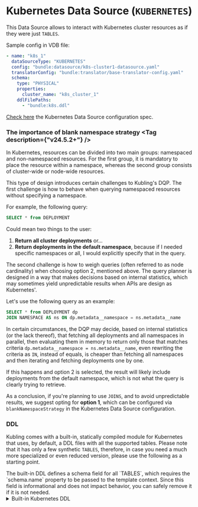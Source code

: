 
# Kubernetes Data Source (`KUBERNETES`)

This Data Source allows to interact with Kubernetes cluster resources as if they were just `TABLES`.

Sample config in VDB file:
```yaml
- name: "k8s_1"
  dataSourceType: "KUBERNETES"
  config: "bundle:datasource/k8s-cluster1-datasource.yaml"
  translatorConfig: "bundle:translator/base-translator-config.yaml"
  schema:
    type: "PHYSICAL"
    properties:
      cluster_name: "k8s_cluster_1"
    ddlFilePaths:
      - "bundle:k8s.ddl"
```

[Check here](/schemas#kubernetes-data-source-configuration) the Kubernetes Data Source configuration spec.

### The importance of blank namespace strategy <Tag description={"v24.5.2+"} />

In Kubernetes, resources can be divided into two main groups: namespaced and non-namespaced resources. For the first group, it is mandatory to place the resource within a namespace, whereas the second group consists of cluster-wide or node-wide resources.

This type of design introduces certain challenges to Kubling's DQP. The first challenge is how to behave when querying namespaced resources without specifying a namespace.

For example, the following query:
```sql
SELECT * from DEPLOYMENT
```

 Could mean two things to the user:
1. **Return all cluster deployments** or...
2. **Return deployments in the default namespace**, because if I needed specific namespaces or all, I would explicitly specify that in the query.

The second challenge is how to weigh queries (often referred to as node cardinality) when choosing option 2, mentioned above. 
The query planner is designed in a way that makes decisions based on internal statistics, which may sometimes yield unpredictable results when APIs are design as Kubernetes'.

Let's use the following query as an example:
```sql
SELECT * from DEPLOYMENT dp
JOIN NAMESPACE AS ns ON dp.metadata__namespace = ns.metadata__name 
```

In certain circumstances, the DQP may decide, based on internal statistics (or the lack thereof), that fetching all deployments and all namespaces in parallel, 
then evaluating them in memory to return only those that matches criteria `dp.metadata__namespace = ns.metadata__name`, even rewriting the criteria as `IN`, instead of equals, 
is cheaper than fetching all namespaces and then iterating and fetching deployments one by one.

If this happens and option 2 is selected, the result will likely include deployments from the default namespace, which is not what the query is clearly trying to retrieve.

As a conclusion, if you're planning to use `JOINS`, and to avoid unpredictable results, we suggest opting for **option 1**, which can be configured via `blankNamespaceStrategy` in
the Kubernetes Data Source configuration.

### DDL

Kubling comes with a built-in, statically compiled module for Kubernetes that uses, by default, a DDL files with all the supported tables.
Please note that it has only a few synthetic `TABLES`, therefore, in case you need a much more specialized or even reduced version, please use the
following as a starting point.

<Callout type='info'>
  The built-in DDL defines a schema field for all `TABLES`, which requires the `schema.name` property to be passed to the template context. 
  Since this field is informational and does not impact behavior, you can safely remove it if it is not needed.
</Callout>

<details>
<summary>Built-in Kubernetes DDL</summary>
```sql showLineNumbers copy
CREATE FOREIGN TABLE NODE
(
    clusterName string OPTIONS(val_constant '{{ schema.properties.cluster_name }}'),
    schema string OPTIONS(val_constant '{{ schema.name }}'),
    metadata__name string,
    metadata__labels json OPTIONS(parser_format 'asJsonPretty'),

    spec__configSource json OPTIONS(parser_format 'asJsonPretty'),
    spec__externalID string,
    spec__podCIDR string,
    spec__podCIDRs string,
    spec__providerID string,
    spec__unschedulable boolean,
    spec__additionalProperties json OPTIONS(parser_format 'asJsonPretty'),

    status__addresses json OPTIONS(parser_format 'asJsonPretty'),
    status__allocatable json OPTIONS(parser_format 'asJsonPretty'),
    status__capacity json OPTIONS(parser_format 'asJsonPretty'),
    status__conditions json OPTIONS(parser_format 'asJsonPretty'),
    status__config json OPTIONS(parser_format 'asJsonPretty'),
    status__daemonEndpoints json OPTIONS(parser_format 'asJsonPretty'),
    status__images json OPTIONS(parser_format 'asJsonPretty'),
    status__nodeInfo json OPTIONS(parser_format 'asJsonPretty'),
    status__phase string,
    status__volumesAttached json OPTIONS(parser_format 'asJsonPretty'),
    status__volumesInUse json,
    status__additionalProperties json OPTIONS(parser_format 'asJsonPretty'),

    identifier string NOT NULL OPTIONS(val_pk 'clusterName+metadata__name' ),
    PRIMARY KEY(identifier),

    UNIQUE(clusterName, metadata__name)
)
OPTIONS(updatable true,
        supports_idempotency false,
        tags 'kubernetes;{{ schema.properties.cluster_name }};node');

CREATE FOREIGN TABLE NODE_CONDITIONS
(
    clusterName string OPTIONS(val_variable 'cluster_name'),
    clusterUrl string OPTIONS(val_constant '{{ schema.properties.kubernetes_api_url }}'),
    metadata__name string NOT NULL OPTIONS(synthetic_type 'parent'),
    metadata__namespace string OPTIONS(synthetic_type 'parent'),

    lastTransitionTime timestamp,
    lastUpdateTime timestamp,
    message string,
    reason string,
    status string,
    type string
)
OPTIONS(updatable false,
    synthetic_parent '{{ schema.name }}.NODE',
    synthetic_path 'status__conditions',
    tags 'kubernetes;{{ schema.properties.cluster_name }};node;conditions');


CREATE FOREIGN TABLE NAMESPACE
(
    clusterName string OPTIONS(val_constant '{{ schema.properties.cluster_name }}'),
    schema string OPTIONS(val_constant '{{ schema.name }}'),
    metadata__name string,
    metadata__labels json OPTIONS(parser_format 'asJsonPretty'),
    status__phase string,

    identifier string NOT NULL OPTIONS(val_pk 'clusterName+metadata__name' ),
    PRIMARY KEY(identifier),
    UNIQUE(clusterName, metadata__name)
)
OPTIONS(updatable true,
        supports_idempotency false,
        tags 'kubernetes;{{ schema.properties.cluster_name }};namespace');

CREATE FOREIGN TABLE POD
(
    clusterName string OPTIONS(val_constant '{{ schema.properties.cluster_name }}'),
    schema string OPTIONS(val_constant '{{ schema.name }}'),
    metadata__name string,
    metadata__namespace string,
    metadata__labels json OPTIONS(parser_format 'asJsonPretty'),
    spec__activeDeadlineSeconds long,
    spec__affinity json,
    spec__containers json OPTIONS(parser_format 'asJsonPretty'),
    spec__nodeName string,
    spec__restartPolicy string,
    spec__tolerations json OPTIONS(parser_format 'asJsonPretty'),
    spec__volumes json OPTIONS(parser_format 'asJsonPretty'),
    spec__additionalProperties json OPTIONS(parser_format 'asJsonPretty'),
    identifier string NOT NULL OPTIONS(val_pk 'clusterName+metadata__namespace+metadata__name' ),
    PRIMARY KEY(identifier),
    UNIQUE(clusterName, metadata__namespace, metadata__name)
)
OPTIONS(updatable true,
        supports_idempotency false,
        tags 'kubernetes;{{ schema.properties.cluster_name }};pod');

CREATE FOREIGN TABLE POD_CONTAINER
(
    clusterName string OPTIONS(val_constant '{{ schema.properties.cluster_name }}'),
    schema string OPTIONS(val_constant '{{ schema.name }}'),
    metadata__name string NOT NULL OPTIONS(synthetic_type 'parent'),
    metadata__namespace string OPTIONS(synthetic_type 'parent'),
    metadata__labels string OPTIONS(updatable false, synthetic_type 'parent'),

    image string NOT NULL,
    name string NOT NULL,
    command json,
    volumeMounts json,
    resources__requests json,
    resources__limits json,
    identifier string OPTIONS(val_pk 'clusterName+metadata__namespace+metadata__name+name' ),
    PRIMARY KEY(identifier),
    UNIQUE(metadata__namespace, metadata__name, name)
)
  OPTIONS(updatable true,
        synthetic_parent '{{ schema.name }}.POD',
        synthetic_path 'spec__containers',
        synthetic_allow_bulk_insert false,
        tags 'kubernetes;{{ schema.properties.cluster_name }};pod;container');

CREATE FOREIGN TABLE POD_CONTAINER_VOLS
(
    clusterName string OPTIONS(val_constant '{{ schema.properties.cluster_name }}'),
    schema string OPTIONS(val_constant '{{ schema.name }}'),
    metadata__name string NOT NULL OPTIONS(synthetic_type 'parent'),
    metadata__namespace string OPTIONS(synthetic_type 'parent'),
    metadata__labels string OPTIONS(synthetic_type 'parent'),
    containerName string OPTIONS(synthetic_type 'parent_array_key', synthetic_parent_field 'name'),
    containerImage string OPTIONS(synthetic_type 'parent_array_key', synthetic_parent_field 'image'),

    mountPath string NOT NULL,
    name string NOT NULL,
    readOnly boolean,
    identifier string OPTIONS(val_pk 'clusterName+metadata__namespace+metadata__name+containerName+name' ),
    PRIMARY KEY(identifier),
    UNIQUE(metadata__namespace, metadata__name, containerName, name)
)
  OPTIONS(updatable true,
        synthetic_parent '{{ schema.name }}.POD_CONTAINER',
        synthetic_path 'volumeMounts',
        synthetic_allow_bulk_insert false,
        tags 'kubernetes;{{ schema.properties.cluster_name }};pod;container;vols');

CREATE FOREIGN TABLE DEPLOYMENT
(
    clusterName string OPTIONS(val_constant '{{ schema.properties.cluster_name }}'),
    schema string OPTIONS(val_constant '{{ schema.name }}'),
    metadata__name string,
    metadata__namespace string,
    metadata__uid string,
    metadata__labels json OPTIONS(parser_format 'asJsonPretty'),
    spec__template__spec__containers json OPTIONS(parser_format 'asJsonPretty'),
    spec__selector__matchLabels json OPTIONS(parser_format 'asJsonPretty'),
    spec__template__metadata__labels json OPTIONS(parser_format 'asJsonPretty'),
    status__conditions json OPTIONS(parser_format 'asJsonPretty'),
    status__availableReplicas integer,
    status__readyReplicas integer,
    status__replicas integer,
    status__updatedReplicas integer,
    identifier string NOT NULL OPTIONS(val_pk 'clusterName+metadata__namespace+metadata__name' ),
    PRIMARY KEY(identifier),
    UNIQUE(clusterName, metadata__namespace, metadata__name)
)
OPTIONS(updatable true,
        supports_idempotency false,
        tags 'kubernetes;{{ schema.properties.cluster_name }};deployment');

CREATE FOREIGN TABLE DEPLOYMENT_CONDITIONS
(
    clusterName string OPTIONS(val_constant '{{ schema.properties.cluster_name }}'),
    schema string OPTIONS(val_constant '{{ schema.name }}'),
    metadata__name string NOT NULL OPTIONS(synthetic_type 'parent'),
    metadata__namespace string OPTIONS(synthetic_type 'parent'),
    metadata__uid string OPTIONS(synthetic_type 'parent'),

    lastTransitionTime timestamp,
    lastUpdateTime timestamp,
    message string,
    reason string,
    status string,
    type string
)
  OPTIONS(updatable false,
        synthetic_parent '{{ schema.name }}.DEPLOYMENT',
        synthetic_path 'status__conditions',
        tags 'kubernetes;{{ schema.properties.cluster_name }};deployment;conditions');

CREATE FOREIGN TABLE DEPLOYMENT_CONTAINER
(
    clusterName string OPTIONS(val_constant '{{ schema.properties.cluster_name }}'),
    schema string OPTIONS(val_constant '{{ schema.name }}'),
    metadata__name string NOT NULL OPTIONS(synthetic_type 'parent'),
    metadata__namespace string OPTIONS(synthetic_type 'parent'),
    metadata__labels string OPTIONS(updatable false, synthetic_type 'parent'),
    metadata__uid string OPTIONS(synthetic_type 'parent'),

    image string NOT NULL,
    name string NOT NULL,
    command json,
    volumeMounts json,
    identifier string OPTIONS(val_pk 'clusterName+metadata__namespace+metadata__name+name' ),
    PRIMARY KEY(identifier),
    UNIQUE(metadata__namespace, metadata__name, name)
)
  OPTIONS(updatable true,
        synthetic_parent '{{ schema.name }}.DEPLOYMENT',
        synthetic_path 'spec__template__spec__containers',
        synthetic_allow_bulk_insert false,
        tags 'kubernetes;{{ schema.properties.cluster_name }};deployment;container');

CREATE FOREIGN TABLE DEPLOYMENT_CONTAINER_VOLS
(
    clusterName string OPTIONS(val_constant '{{ schema.properties.cluster_name }}'),
    schema string OPTIONS(val_constant '{{ schema.name }}'),
    metadata__name string NOT NULL OPTIONS(synthetic_type 'parent'),
    metadata__namespace string OPTIONS(synthetic_type 'parent'),
    metadata__labels string OPTIONS(synthetic_type 'parent'),
    metadata__uid string OPTIONS(synthetic_type 'parent'),
    containerName string OPTIONS(synthetic_type 'parent_array_key', synthetic_parent_field 'name'),
    containerImage string OPTIONS(synthetic_type 'parent_array_key', synthetic_parent_field 'image'),

    mountPath string NOT NULL,
    name string NOT NULL,
    readOnly boolean,
    identifier string OPTIONS(val_pk 'clusterName+metadata__namespace+metadata__name+containerName+name' ),
    PRIMARY KEY(identifier),
    UNIQUE(metadata__namespace, metadata__name, containerName, name)
)
  OPTIONS(updatable true,
        synthetic_parent '{{ schema.name }}.DEPLOYMENT_CONTAINER',
        synthetic_path 'volumeMounts',
        synthetic_allow_bulk_insert false,
        tags 'kubernetes;{{ schema.properties.cluster_name }};deployment;container;vols');

CREATE FOREIGN TABLE PERSISTENT_VOLUME
(
    clusterName string OPTIONS(val_constant '{{ schema.properties.cluster_name }}'),
    schema string OPTIONS(val_constant '{{ schema.name }}'),
    metadata__name string,
    metadata__namespace string,
    metadata__labels json OPTIONS(parser_format 'asJsonPretty'),

    spec__accessModes json,
    spec__azureDisk json OPTIONS(parser_format 'asJsonPretty'),
    spec__azureFile json OPTIONS(parser_format 'asJsonPretty'),
    spec__capacity json OPTIONS(parser_format 'asJsonPretty'),
    spec__csi json OPTIONS(parser_format 'asJsonPretty'),
    spec__hostPath json OPTIONS(parser_format 'asJsonPretty'),
    spec__local json OPTIONS(parser_format 'asJsonPretty'),
    spec__nodeAffinity json OPTIONS(parser_format 'asJsonPretty'),
    spec__persistentVolumeReclaimPolicy string,
    spec__storageClassName string,
    spec__volumeAttributesClassName string,
    spec__volumeMode string,
    spec__additionalProperties json OPTIONS(parser_format 'asJsonPretty'),

    status__lastPhaseTransitionTime timestamp,
    status__message string,
    status__phase string,
    status__reason string,
    status__additionalProperties json OPTIONS(parser_format 'asJsonPretty'),

    identifier string NOT NULL OPTIONS(val_pk 'clusterName+metadata__namespace+metadata__name' ),
    PRIMARY KEY(identifier),
    UNIQUE(clusterName, metadata__namespace, metadata__name)
)
OPTIONS(updatable true,
        supports_idempotency false,
        tags 'kubernetes;{{ schema.properties.cluster_name }};pv');


CREATE FOREIGN TABLE PERSISTENT_VOLUME_CLAIM
(
    clusterName string OPTIONS(val_constant '{{ schema.properties.cluster_name }}'),
    schema string OPTIONS(val_constant '{{ schema.name }}'),
    metadata__name string,
    metadata__namespace string,
    metadata__labels json OPTIONS(parser_format 'asJsonPretty'),

    spec__accessModes json OPTIONS(parser_format 'asJsonPretty'),
    spec__dataSource json OPTIONS(parser_format 'asJsonPretty'),
    spec__dataSourceRef json OPTIONS(parser_format 'asJsonPretty'),
    spec__resources json OPTIONS(parser_format 'asJsonPretty'),
    spec__selector json OPTIONS(parser_format 'asJsonPretty'),
    spec__storageClassName string,
    spec__volumeAttributesClassName string,
    spec__volumeMode string,
    spec__volumeName string,

    status__accessModes json OPTIONS(parser_format 'asJsonPretty'),
    status__allocatedResourceStatuses json OPTIONS(parser_format 'asJsonPretty'),
    status__allocatedResources json OPTIONS(parser_format 'asJsonPretty'),
    status__capacity json OPTIONS(parser_format 'asJsonPretty'),
    status__conditions json OPTIONS(parser_format 'asJsonPretty'),
    status__currentVolumeAttributesClassName string,
    status__modifyVolumeStatus json OPTIONS(parser_format 'asJsonPretty'),
    status__phase string,

    identifier string NOT NULL OPTIONS(val_pk 'clusterName+metadata__namespace+metadata__name' ),
    PRIMARY KEY(identifier),
    UNIQUE(clusterName, metadata__namespace, metadata__name)
)
OPTIONS(updatable true,
        supports_idempotency false,
        tags 'kubernetes;{{ schema.properties.cluster_name }};pvc');


CREATE FOREIGN TABLE STATEFULSET
(
    clusterName string OPTIONS(val_constant '{{ schema.properties.cluster_name }}'),
    schema string OPTIONS(val_constant '{{ schema.name }}'),
    metadata__name string,
    metadata__namespace string,
    metadata__labels json OPTIONS(parser_format 'asJsonPretty'),

    spec__minReadySeconds integer,
    spec__ordinals json OPTIONS(parser_format 'asJsonPretty'),
    spec__persistentVolumeClaimRetentionPolicy json OPTIONS(parser_format 'asJsonPretty'),
    spec__podManagementPolicy string,
    spec__replicas integer,
    spec__revisionHistoryLimit integer,
    spec__serviceName string,
    spec__selector json OPTIONS(parser_format 'asJsonPretty'),
    spec__template json OPTIONS(parser_format 'asJsonPretty'),
    spec__updateStrategy json OPTIONS(parser_format 'asJsonPretty'),
    spec__volumeClaimTemplates json OPTIONS(parser_format 'asJsonPretty'),

    status__availableReplicas integer,
    status__collisionCount integer,
    status__conditions json OPTIONS(parser_format 'asJsonPretty'),
    status__currentReplicas integer,
    status__currentRevision string,
    status__observedGeneration long,
    status__readyReplicas integer,
    status__replicas integer,
    status__updateRevision string,
    status__updatedReplicas integer,

    identifier string NOT NULL OPTIONS(val_pk 'clusterName+metadata__namespace+metadata__name' ),
    PRIMARY KEY(identifier),

    UNIQUE(clusterName, metadata__namespace, metadata__name)
)
OPTIONS(updatable true,
        supports_idempotency false,
        tags 'kubernetes;{{ schema.properties.cluster_name }};statefulset');

CREATE FOREIGN TABLE NETWORK_INGRESS
(
    clusterName string OPTIONS(val_constant '{{ schema.properties.cluster_name }}'),
    schema string OPTIONS(val_constant '{{ schema.name }}'),
    metadata__name string,
    metadata__namespace string,
    metadata__labels json OPTIONS(parser_format 'asJsonPretty'),

    spec__backend json OPTIONS(parser_format 'asJsonPretty'),
    spec__ingressClassName string,
    spec__rules json OPTIONS(parser_format 'asJsonPretty'),
    spec__tls json OPTIONS(parser_format 'asJsonPretty'),

    status__loadBalancer json OPTIONS(parser_format 'asJsonPretty'),

    identifier string NOT NULL OPTIONS(val_pk 'clusterName+metadata__namespace+metadata__name' ),
    PRIMARY KEY(identifier),

    UNIQUE(clusterName, metadata__namespace, metadata__name)
)
OPTIONS(updatable true,
        supports_idempotency false,
        tags 'kubernetes;{{ schema.properties.cluster_name }};network;ingress');

CREATE FOREIGN TABLE NETWORK_POLICY
(
    clusterName string OPTIONS(val_constant '{{ schema.properties.cluster_name }}'),
    schema string OPTIONS(val_constant '{{ schema.name }}'),
    metadata__name string,
    metadata__namespace string,
    metadata__labels json OPTIONS(parser_format 'asJsonPretty'),

    spec__egress json OPTIONS(parser_format 'asJsonPretty'),
    spec__ingress json OPTIONS(parser_format 'asJsonPretty'),
    spec__podSelector json OPTIONS(parser_format 'asJsonPretty'),
    spec__policyTypes json,

    identifier string NOT NULL OPTIONS(val_pk 'clusterName+metadata__namespace+metadata__name' ),
    PRIMARY KEY(identifier),

    UNIQUE(clusterName, metadata__namespace, metadata__name)
)
OPTIONS(updatable true,
        supports_idempotency false,
        tags 'kubernetes;{{ schema.properties.cluster_name }};network;policy');

CREATE FOREIGN TABLE DAEMONSET
(
    clusterName string OPTIONS(val_constant '{{ schema.properties.cluster_name }}'),
    schema string OPTIONS(val_constant '{{ schema.name }}'),
    metadata__name string,
    metadata__namespace string,
    metadata__labels json OPTIONS(parser_format 'asJsonPretty'),

    spec__minReadySeconds integer,
    spec__revisionHistoryLimit integer,
    spec__selector json OPTIONS(parser_format 'asJsonPretty'),
    spec__template json OPTIONS(parser_format 'asJsonPretty'),
    spec__updateStrategy json OPTIONS(parser_format 'asJsonPretty'),

    status__collisionCount integer,
    status__conditions json OPTIONS(parser_format 'asJsonPretty'),
    status__currentNumberScheduled integer,
    status__desiredNumberScheduled integer,
    status__numberAvailable integer,
    status__numberMisscheduled integer,
    status__numberReady integer,
    status__numberUnavailable integer,
    status__observedGeneration long,
    status__updatedNumberScheduled integer,

    identifier string NOT NULL OPTIONS(val_pk 'clusterName+metadata__namespace+metadata__name' ),
    PRIMARY KEY(identifier),

    UNIQUE(clusterName, metadata__namespace, metadata__name)
)
OPTIONS(updatable true,
        supports_idempotency false,
        tags 'kubernetes;{{ schema.properties.cluster_name }};daemonset');

CREATE FOREIGN TABLE REPLICASET
(
    clusterName string OPTIONS(val_constant '{{ schema.properties.cluster_name }}'),
    schema string OPTIONS(val_constant '{{ schema.name }}'),
    metadata__name string,
    metadata__namespace string,
    metadata__labels json OPTIONS(parser_format 'asJsonPretty'),

    spec__minReadySeconds integer,
    spec__replicas integer,
    spec__selector json OPTIONS(parser_format 'asJsonPretty'),
    spec__template json OPTIONS(parser_format 'asJsonPretty'),

    status__availableReplicas integer,
    status__conditions json OPTIONS(parser_format 'asJsonPretty'),
    status__fullyLabeledReplicas integer,
    status__observedGeneration long,
    status__replicas integer,
    status__readyReplicas integer,

    identifier string NOT NULL OPTIONS(val_pk 'clusterName+metadata__namespace+metadata__name' ),
    PRIMARY KEY(identifier),

    UNIQUE(clusterName, metadata__namespace, metadata__name)
)
OPTIONS(updatable true,
        supports_idempotency false,
        tags 'kubernetes;{{ schema.properties.cluster_name }};replicaset');

CREATE FOREIGN TABLE SECRET
(
    clusterName string OPTIONS(val_constant '{{ schema.properties.cluster_name }}'),
    schema string OPTIONS(val_constant '{{ schema.name }}'),
    metadata__name string,
    metadata__namespace string,
    metadata__labels json OPTIONS(parser_format 'asJsonPretty'),

    stringData json OPTIONS(parser_format 'asJsonPretty'),
    immutable boolean,
    type string,

    identifier string NOT NULL OPTIONS(val_pk 'clusterName+metadata__namespace+metadata__name' ),
    PRIMARY KEY(identifier),

    UNIQUE(clusterName, metadata__namespace, metadata__name)
)
OPTIONS(updatable true,
        supports_idempotency false,
        tags 'kubernetes;{{ schema.properties.cluster_name }};secret');

CREATE FOREIGN TABLE CERTIFICATE
(
    clusterName string OPTIONS(val_constant '{{ schema.properties.cluster_name }}'),
    schema string OPTIONS(val_constant '{{ schema.name }}'),
    metadata__name string,
    metadata__labels json OPTIONS(parser_format 'asJsonPretty'),

    expirationSeconds integer,
    extra json OPTIONS(parser_format 'asJsonPretty'),
    groups json,
    request string,
    signerName string,
    uid string,
    usages json,
    username string,

    identifier string NOT NULL OPTIONS(val_pk 'clusterName+uid' ),
    PRIMARY KEY(identifier),

    UNIQUE(clusterName, uid)
)
OPTIONS(updatable true,
        supports_idempotency false,
        tags 'kubernetes;{{ schema.properties.cluster_name }};certificate');

CREATE FOREIGN TABLE ENDPOINT_SLICE
(
    clusterName string OPTIONS(val_constant '{{ schema.properties.cluster_name }}'),
    schema string OPTIONS(val_constant '{{ schema.name }}'),
    metadata__name string,
    metadata__namespace string,
    metadata__labels json OPTIONS(parser_format 'asJsonPretty'),

    addressType string,
    endpoints json OPTIONS(parser_format 'asJsonPretty'),
    ports json OPTIONS(parser_format 'asJsonPretty'),

    identifier string NOT NULL OPTIONS(val_pk 'clusterName+metadata__namespace+metadata__name' ),
    PRIMARY KEY(identifier),

    UNIQUE(clusterName, metadata__name)
)
OPTIONS(updatable true,
        supports_idempotency false,
        tags 'kubernetes;{{ schema.properties.cluster_name }};endpointslice');

CREATE FOREIGN TABLE RESOURCE_CLASS
(
    clusterName string OPTIONS(val_constant '{{ schema.properties.cluster_name }}'),
    schema string OPTIONS(val_constant '{{ schema.name }}'),
    metadata__name string,
    metadata__labels json OPTIONS(parser_format 'asJsonPretty'),

    driverName string,
    parametersRef json OPTIONS(parser_format 'asJsonPretty'),
    suitableNodes json OPTIONS(parser_format 'asJsonPretty'),

    identifier string NOT NULL OPTIONS(val_pk 'clusterName+metadata__name' ),
    PRIMARY KEY(identifier),

    UNIQUE(clusterName, metadata__name)
)
OPTIONS(updatable true,
        supports_idempotency false,
        tags 'kubernetes;{{ schema.properties.cluster_name }};resourceclass');

CREATE FOREIGN TABLE RESOURCE_CLAIM
(
    clusterName string OPTIONS(val_constant '{{ schema.properties.cluster_name }}'),
    schema string OPTIONS(val_constant '{{ schema.name }}'),
    metadata__name string,
    metadata__namespace string,
    metadata__labels json OPTIONS(parser_format 'asJsonPretty'),

    spec__allocationMode string,
    spec__resourceClassName string,
    spec__parametersRef json OPTIONS(parser_format 'asJsonPretty'),

    status__allocation json OPTIONS(parser_format 'asJsonPretty'),
    status__deallocationRequested boolean,
    status__driverName string,
    status__reservedFor json OPTIONS(parser_format 'asJsonPretty'),

    identifier string NOT NULL OPTIONS(val_pk 'clusterName+metadata__namespace+metadata__name' ),
    PRIMARY KEY(identifier),

    UNIQUE(clusterName, metadata__namespace, metadata__name)
)
OPTIONS(updatable true,
        supports_idempotency false,
        tags 'kubernetes;{{ schema.properties.cluster_name }};resourceclaim');

CREATE FOREIGN TABLE POD_SCHEDULING_CONTEXT
(
    clusterName string OPTIONS(val_constant '{{ schema.properties.cluster_name }}'),
    schema string OPTIONS(val_constant '{{ schema.name }}'),
    metadata__name string,
    metadata__namespace string,
    metadata__labels json OPTIONS(parser_format 'asJsonPretty'),

    spec__potentialNodes json OPTIONS(parser_format 'asJsonPretty'),
    spec__selectedNode string,

    status__resourceClaims json OPTIONS(parser_format 'asJsonPretty'),

    identifier string NOT NULL OPTIONS(val_pk 'clusterName+metadata__namespace+metadata__name' ),
    PRIMARY KEY(identifier),

    UNIQUE(clusterName, metadata__namespace, metadata__name)
)
OPTIONS(updatable true,
        supports_idempotency false,
        tags 'kubernetes;{{ schema.properties.cluster_name }};podschedulingcontext');

CREATE FOREIGN TABLE EVENT
(
    clusterName string OPTIONS(val_constant '{{ schema.properties.cluster_name }}'),
    schema string OPTIONS(val_constant '{{ schema.name }}'),
    metadata__name string,
    metadata__namespace string,
    metadata__labels json OPTIONS(parser_format 'asJsonPretty'),

    action string,
    deprecatedCount integer,
    deprecatedFirstTimestamp timestamp,
    deprecatedLastTimestamp timestamp,
    deprecatedSource json OPTIONS(parser_format 'asJsonPretty'),
    eventTime timestamp,
    note string,
    reason string,
    regarding json OPTIONS(parser_format 'asJsonPretty'),
    related json OPTIONS(parser_format 'asJsonPretty'),
    reportingController string,
    reportingInstance string,
    series json OPTIONS(parser_format 'asJsonPretty'),
    type string,

    identifier string NOT NULL OPTIONS(val_pk 'clusterName+metadata__namespace+metadata__name' ),
    PRIMARY KEY(identifier),

    UNIQUE(clusterName, metadata__namespace, metadata__name)
)
OPTIONS(updatable true,
        supports_idempotency false,
        tags 'kubernetes;{{ schema.properties.cluster_name }};event');

CREATE FOREIGN TABLE FLOW_SCHEMA
(
    clusterName string OPTIONS(val_constant '{{ schema.properties.cluster_name }}'),
    schema string OPTIONS(val_constant '{{ schema.name }}'),
    metadata__name string,
    metadata__labels json OPTIONS(parser_format 'asJsonPretty'),

    spec__distinguisherMethod json OPTIONS(parser_format 'asJsonPretty'),
    spec__matchingPrecedence integer,
    spec__priorityLevelConfiguration json OPTIONS(parser_format 'asJsonPretty'),
    spec__rules json OPTIONS(parser_format 'asJsonPretty'),

    status__conditions json OPTIONS(parser_format 'asJsonPretty'),

    identifier string NOT NULL OPTIONS(val_pk 'clusterName+metadata__name' ),
    PRIMARY KEY(identifier),

    UNIQUE(clusterName, metadata__name)
)
OPTIONS(updatable true,
        supports_idempotency false,
        tags 'kubernetes;{{ schema.properties.cluster_name }};flowschema');

CREATE FOREIGN TABLE PRIORITY_LEVEL_CONFIGURATION
(
    clusterName string OPTIONS(val_constant '{{ schema.properties.cluster_name }}'),
    schema string OPTIONS(val_constant '{{ schema.name }}'),
    metadata__name string,
    metadata__labels json OPTIONS(parser_format 'asJsonPretty'),

    spec__exempt json OPTIONS(parser_format 'asJsonPretty'),
    spec__type string,
    spec__limited json OPTIONS(parser_format 'asJsonPretty'),

    status__conditions json OPTIONS(parser_format 'asJsonPretty'),

    identifier string NOT NULL OPTIONS(val_pk 'clusterName+metadata__name' ),
    PRIMARY KEY(identifier),

    UNIQUE(clusterName, metadata__name)
)
OPTIONS(updatable true,
        supports_idempotency false,
        tags 'kubernetes;{{ schema.properties.cluster_name }};prioritylevelconfiguration');

CREATE FOREIGN TABLE VALIDATING_WEBHOOK_CONFIGURATION
(
    clusterName string OPTIONS(val_constant '{{ schema.properties.cluster_name }}'),
    schema string OPTIONS(val_constant '{{ schema.name }}'),
    metadata__name string,
    metadata__labels json OPTIONS(parser_format 'asJsonPretty'),

    webhooks json OPTIONS(parser_format 'asJsonPretty'),

    identifier string NOT NULL OPTIONS(val_pk 'clusterName+metadata__name' ),
    PRIMARY KEY(identifier),

    UNIQUE(clusterName, metadata__name)
)
OPTIONS(updatable true,
        supports_idempotency false,
        tags 'kubernetes;{{ schema.properties.cluster_name }};validatingwebhookconfiguration');

CREATE FOREIGN TABLE MUTATING_WEBHOOK_CONFIGURATION
(
    clusterName string OPTIONS(val_constant '{{ schema.properties.cluster_name }}'),
    schema string OPTIONS(val_constant '{{ schema.name }}'),
    metadata__name string,
    metadata__labels json OPTIONS(parser_format 'asJsonPretty'),

    status__conditions json OPTIONS(parser_format 'asJsonPretty'),

    identifier string NOT NULL OPTIONS(val_pk 'clusterName+metadata__name' ),
    PRIMARY KEY(identifier),

    UNIQUE(clusterName, metadata__name)
)
OPTIONS(updatable true,
        supports_idempotency false,
        tags 'kubernetes;{{ schema.properties.cluster_name }};mutatingwebhookconfiguration');

CREATE FOREIGN TABLE HORIZONTAL_POD_AUTOSCALER
(
    clusterName string OPTIONS(val_constant '{{ schema.properties.cluster_name }}'),
    schema string OPTIONS(val_constant '{{ schema.name }}'),
    metadata__name string,
    metadata__namespace string,
    metadata__labels json OPTIONS(parser_format 'asJsonPretty'),

    spec__minReplicas integer,
    spec__maxReplicas integer,
    spec__metrics json OPTIONS(parser_format 'asJsonPretty'),
    spec__scaleTargetRef json OPTIONS(parser_format 'asJsonPretty'),

    status__conditions json OPTIONS(parser_format 'asJsonPretty'),
    status__currentMetrics json OPTIONS(parser_format 'asJsonPretty'),
    status__currentReplicas integer,
    status__desiredReplicas integer,
    status__lastScaleTime timestamp,
    status__observedGeneration long,

    identifier string NOT NULL OPTIONS(val_pk 'clusterName+metadata__namespace+metadata__name' ),
    PRIMARY KEY(identifier),

    UNIQUE(clusterName, metadata__namespace, metadata__name)
)
OPTIONS(updatable true,
        supports_idempotency false,
        tags 'kubernetes;{{ schema.properties.cluster_name }};horizontalpodautoscaler');

CREATE FOREIGN TABLE STORAGE_CLASS
(
    clusterName string OPTIONS(val_constant '{{ schema.properties.cluster_name }}'),
    schema string OPTIONS(val_constant '{{ schema.name }}'),
    metadata__name string,
    metadata__labels json OPTIONS(parser_format 'asJsonPretty'),

    allowVolumeExpansion boolean,
    allowedTopologies json OPTIONS(parser_format 'asJsonPretty'),
    mountOptions json OPTIONS(parser_format 'asJsonPretty'),
    parameters json OPTIONS(parser_format 'asJsonPretty'),
    provisioner string,
    reclaimPolicy string,
    volumeBindingMode string,

    identifier string NOT NULL OPTIONS(val_pk 'clusterName+metadata__name' ),
    PRIMARY KEY(identifier),

    UNIQUE(clusterName, metadata__name)
)
OPTIONS(updatable true,
        supports_idempotency false,
        tags 'kubernetes;{{ schema.properties.cluster_name }};storageclass');

CREATE FOREIGN TABLE CSI_DRIVER
(
    clusterName string OPTIONS(val_constant '{{ schema.properties.cluster_name }}'),
    schema string OPTIONS(val_constant '{{ schema.name }}'),
    metadata__name string,
    metadata__labels json OPTIONS(parser_format 'asJsonPretty'),

    spec__attachRequired boolean,
    spec__fsGroupPolicy string,
    spec__podInfoOnMount boolean,
    spec__requiresRepublish boolean,
    spec__seLinuxMount boolean,
    spec__storageCapacity boolean,
    spec__tokenRequests json OPTIONS(parser_format 'asJsonPretty'),
    spec__volumeLifecycleModes json OPTIONS(parser_format 'asJsonPretty'),

    identifier string NOT NULL OPTIONS(val_pk 'clusterName+metadata__name' ),
    PRIMARY KEY(identifier),

    UNIQUE(clusterName, metadata__name)
)
OPTIONS(updatable true,
        supports_idempotency false,
        tags 'kubernetes;{{ schema.properties.cluster_name }};csidriver');

CREATE FOREIGN TABLE CSI_NODE
(
    clusterName string OPTIONS(val_constant '{{ schema.properties.cluster_name }}'),
    schema string OPTIONS(val_constant '{{ schema.name }}'),
    metadata__name string,
    metadata__labels json OPTIONS(parser_format 'asJsonPretty'),

    spec__drivers json OPTIONS(parser_format 'asJsonPretty'),

    identifier string NOT NULL OPTIONS(val_pk 'clusterName+metadata__name' ),
    PRIMARY KEY(identifier),

    UNIQUE(clusterName, metadata__name)
)
OPTIONS(updatable true,
        supports_idempotency false,
        tags 'kubernetes;{{ schema.properties.cluster_name }};csinode');

CREATE FOREIGN TABLE CSI_STORAGE_CAPACITY
(
    clusterName string OPTIONS(val_constant '{{ schema.properties.cluster_name }}'),
    schema string OPTIONS(val_constant '{{ schema.name }}'),
    metadata__name string,
    metadata__namespace string,
    metadata__labels json OPTIONS(parser_format 'asJsonPretty'),

    capacity json OPTIONS(parser_format 'asJsonPretty'),
    maximumVolumeSize json OPTIONS(parser_format 'asJsonPretty'),
    nodeTopology json OPTIONS(parser_format 'asJsonPretty'),
    storageClassName string,

    identifier string NOT NULL OPTIONS(val_pk 'clusterName+metadata__namespace+metadata__name' ),
    PRIMARY KEY(identifier),

    UNIQUE(clusterName, metadata__namespace, metadata__name)
)
OPTIONS(updatable true,
        supports_idempotency false,
        tags 'kubernetes;{{ schema.properties.cluster_name }};csistoragecapacity');

CREATE FOREIGN TABLE VOLUME_ATTACHMENT
(
    clusterName string OPTIONS(val_constant '{{ schema.properties.cluster_name }}'),
    schema string OPTIONS(val_constant '{{ schema.name }}'),
    metadata__name string,
    metadata__labels json OPTIONS(parser_format 'asJsonPretty'),

    spec__attacher string,
    spec__nodeName string,
    spec__source json OPTIONS(parser_format 'asJsonPretty'),

    status__attachError json OPTIONS(parser_format 'asJsonPretty'),
    status__attached boolean,
    status__attachmentMetadata json OPTIONS(parser_format 'asJsonPretty'),
    status__detachError json OPTIONS(parser_format 'asJsonPretty'),

    identifier string NOT NULL OPTIONS(val_pk 'clusterName+metadata__name' ),
    PRIMARY KEY(identifier),

    UNIQUE(clusterName, metadata__name)
)
OPTIONS(updatable true,
        supports_idempotency false,
        tags 'kubernetes;{{ schema.properties.cluster_name }};volumeattachment');

CREATE FOREIGN TABLE JOB
(
    clusterName string OPTIONS(val_constant '{{ schema.properties.cluster_name }}'),
    schema string OPTIONS(val_constant '{{ schema.name }}'),
    metadata__name string,
    metadata__namespace string,
    metadata__labels json OPTIONS(parser_format 'asJsonPretty'),

    spec__activeDeadlineSeconds long,
    spec__backoffLimit integer,
    spec__backoffLimitPerIndex integer,
    spec__completionMode string,
    spec__completions integer,
    spec__manualSelector boolean,
    spec__maxFailedIndexes integer,
    spec__parallelism integer,
    spec__podFailurePolicy json OPTIONS(parser_format 'asJsonPretty'),
    spec__podReplacementPolicy string,
    spec__selector json OPTIONS(parser_format 'asJsonPretty'),
    spec__suspend boolean,
    spec__template json OPTIONS(parser_format 'asJsonPretty'),
    spec__ttlSecondsAfterFinished integer,

    status__active integer,
    status__completedIndexes string,
    status__completionTime timestamp,
    status__conditions json OPTIONS(parser_format 'asJsonPretty'),
    status__failed integer,
    status__failedIndexes string,
    status__ready integer,
    status__startTime timestamp,
    status__succeeded integer,
    status__terminating integer,
    status__uncountedTerminatedPods json OPTIONS(parser_format 'asJsonPretty'),

    identifier string NOT NULL OPTIONS(val_pk 'clusterName+metadata__namespace+metadata__name' ),
    PRIMARY KEY(identifier),

    UNIQUE(clusterName, metadata__namespace, metadata__name)
)
OPTIONS(updatable true,
        supports_idempotency false,
        tags 'kubernetes;{{ schema.properties.cluster_name }};job');

CREATE FOREIGN TABLE CRON_JOB
(
    clusterName string OPTIONS(val_constant '{{ schema.properties.cluster_name }}'),
    schema string OPTIONS(val_constant '{{ schema.name }}'),
    metadata__name string,
    metadata__namespace string,
    metadata__labels json OPTIONS(parser_format 'asJsonPretty'),

    spec__concurrencyPolicy string,
    spec__failedJobsHistoryLimit integer,
    spec__jobTemplate json OPTIONS(parser_format 'asJsonPretty'),
    spec__schedule string,
    spec__startingDeadlineSeconds long,
    spec__successfulJobsHistoryLimit integer,
    spec__suspend boolean,
    spec__timeZone string,

    status__active json OPTIONS(parser_format 'asJsonPretty'),
    status__lastScheduleTime timestamp,
    status__lastSuccessfulTime timestamp,

    identifier string NOT NULL OPTIONS(val_pk 'clusterName+metadata__namespace+metadata__name' ),
    PRIMARY KEY(identifier),

    UNIQUE(clusterName, metadata__namespace, metadata__name)
)
OPTIONS(updatable true,
        supports_idempotency false,
        tags 'kubernetes;{{ schema.properties.cluster_name }};cronjob');

CREATE FOREIGN TABLE POD_DISRUPT_BUDGET
(
    clusterName string OPTIONS(val_constant '{{ schema.properties.cluster_name }}'),
    schema string OPTIONS(val_constant '{{ schema.name }}'),
    metadata__name string,
    metadata__namespace string,
    metadata__labels json OPTIONS(parser_format 'asJsonPretty'),

    spec__maxUnavailable string,
    spec__minAvailable string,
    spec__unhealthyPodEvictionPolicy string,
    spec__selector json OPTIONS(parser_format 'asJsonPretty'),

    status__conditions json OPTIONS(parser_format 'asJsonPretty'),
    status__currentHealthy integer,
    status__desiredHealthy integer,
    status__disruptedPods json OPTIONS(parser_format 'asJsonPretty'),
    status__disruptionsAllowed integer,
    status__expectedPods integer,
    status__observedGeneration long,

    identifier string NOT NULL OPTIONS(val_pk 'clusterName+metadata__namespace+metadata__name' ),
    PRIMARY KEY(identifier),

    UNIQUE(clusterName, metadata__namespace, metadata__name)
)
OPTIONS(updatable true,
        supports_idempotency false,
        tags 'kubernetes;{{ schema.properties.cluster_name }};poddisruptbudget');

CREATE FOREIGN TABLE RBAC_ROLE
(
    clusterName string OPTIONS(val_constant '{{ schema.properties.cluster_name }}'),
    schema string OPTIONS(val_constant '{{ schema.name }}'),
    metadata__name string,
    metadata__namespace string,
    metadata__labels json OPTIONS(parser_format 'asJsonPretty'),

    rules json OPTIONS(parser_format 'asJsonPretty'),

    identifier string NOT NULL OPTIONS(val_pk 'clusterName+metadata__namespace+metadata__name' ),
    PRIMARY KEY(identifier),

    UNIQUE(clusterName, metadata__namespace, metadata__name)
)
OPTIONS(updatable true,
        supports_idempotency false,
        tags 'kubernetes;{{ schema.properties.cluster_name }};rbac;role');

CREATE FOREIGN TABLE RBAC_ROLE_BINDING
(
    clusterName string OPTIONS(val_constant '{{ schema.properties.cluster_name }}'),
    schema string OPTIONS(val_constant '{{ schema.name }}'),
    metadata__name string,
    metadata__namespace string,
    metadata__labels json OPTIONS(parser_format 'asJsonPretty'),

    roleRef json OPTIONS(parser_format 'asJsonPretty'),
    subjects json OPTIONS(parser_format 'asJsonPretty'),

    identifier string NOT NULL OPTIONS(val_pk 'clusterName+metadata__namespace+metadata__name' ),
    PRIMARY KEY(identifier),

    UNIQUE(clusterName, metadata__namespace, metadata__name)
)
OPTIONS(updatable true,
        supports_idempotency false,
        tags 'kubernetes;{{ schema.properties.cluster_name }};rbac;rolebinding');

CREATE FOREIGN TABLE RBAC_CLUSTER_ROLE
(
    clusterName string OPTIONS(val_constant '{{ schema.properties.cluster_name }}'),
    schema string OPTIONS(val_constant '{{ schema.name }}'),
    metadata__name string,
    metadata__labels json OPTIONS(parser_format 'asJsonPretty'),

    rules json OPTIONS(parser_format 'asJsonPretty'),

    identifier string NOT NULL OPTIONS(val_pk 'clusterName+metadata__name' ),
    PRIMARY KEY(identifier),

    UNIQUE(clusterName, metadata__name)
)
OPTIONS(updatable true,
        supports_idempotency false,
        tags 'kubernetes;{{ schema.properties.cluster_name }};rbac;clusterrole');

CREATE FOREIGN TABLE RBAC_CLUSTER_ROLE_BINDING
(
    clusterName string OPTIONS(val_constant '{{ schema.properties.cluster_name }}'),
    schema string OPTIONS(val_constant '{{ schema.name }}'),
    metadata__name string,
    metadata__labels json OPTIONS(parser_format 'asJsonPretty'),

    roleRef json OPTIONS(parser_format 'asJsonPretty'),
    subjects json OPTIONS(parser_format 'asJsonPretty'),

    identifier string NOT NULL OPTIONS(val_pk 'clusterName+metadata__name' ),
    PRIMARY KEY(identifier),

    UNIQUE(clusterName, metadata__name)
)
OPTIONS(updatable true,
        supports_idempotency false,
        tags 'kubernetes;{{ schema.properties.cluster_name }};rbac;clusterrolebinding');

CREATE FOREIGN TABLE PRIORITY_CLASS
(
    clusterName string OPTIONS(val_constant '{{ schema.properties.cluster_name }}'),
    schema string OPTIONS(val_constant '{{ schema.name }}'),
    metadata__name string,
    metadata__labels json OPTIONS(parser_format 'asJsonPretty'),

    description string,
    globalDefault boolean,
    preemptionPolicy string,
    "value" integer,

    identifier string NOT NULL OPTIONS(val_pk 'clusterName+metadata__name' ),
    PRIMARY KEY(identifier),

    UNIQUE(clusterName, metadata__name)
)
OPTIONS(updatable true,
        supports_idempotency false,
        tags 'kubernetes;{{ schema.properties.cluster_name }};priorityclass');

CREATE FOREIGN TABLE API_SERVICE
(
    clusterName string OPTIONS(val_constant '{{ schema.properties.cluster_name }}'),
    schema string OPTIONS(val_constant '{{ schema.name }}'),
    metadata__name string,
    metadata__labels json OPTIONS(parser_format 'asJsonPretty'),

    spec__caBundle string,
    spec__group string,
    spec__groupPriorityMinimum integer,
    spec__insecureSkipTLSVerify boolean,
    spec__service json OPTIONS(parser_format 'asJsonPretty'),
    spec__version string,
    spec__versionPriority integer,

    status__conditions json OPTIONS(parser_format 'asJsonPretty'),

    identifier string NOT NULL OPTIONS(val_pk 'clusterName+metadata__name' ),
    PRIMARY KEY(identifier),

    UNIQUE(clusterName, metadata__name)
)
OPTIONS(updatable true,
        supports_idempotency false,
        tags 'kubernetes;{{ schema.properties.cluster_name }};apiservice');

CREATE FOREIGN TABLE CONFIGMAP
(
    clusterName string OPTIONS(val_constant '{{ schema.properties.cluster_name }}'),
    schema string OPTIONS(val_constant '{{ schema.name }}'),
    metadata__name string,
    metadata__namespace string,
    metadata__labels json OPTIONS(parser_format 'asJsonPretty'),

    binaryData json OPTIONS(parser_format 'asJsonPretty'),
    data json OPTIONS(parser_format 'asJsonPretty'),
    immutable boolean,

    identifier string NOT NULL OPTIONS(val_pk 'clusterName+metadata__namespace+metadata__name' ),
    PRIMARY KEY(identifier),

    UNIQUE(clusterName, metadata__namespace, metadata__name)
)
OPTIONS(updatable true,
        supports_idempotency false,
        tags 'kubernetes;{{ schema.properties.cluster_name }};configmap');

CREATE FOREIGN TABLE LIMIT_RANGE
(
    clusterName string OPTIONS(val_constant '{{ schema.properties.cluster_name }}'),
    schema string OPTIONS(val_constant '{{ schema.name }}'),
    metadata__name string,
    metadata__namespace string,
    metadata__labels json OPTIONS(parser_format 'asJsonPretty'),

    spec__limits json OPTIONS(parser_format 'asJsonPretty'),

    identifier string NOT NULL OPTIONS(val_pk 'clusterName+metadata__namespace+metadata__name' ),
    PRIMARY KEY(identifier),

    UNIQUE(clusterName, metadata__namespace, metadata__name)
)
OPTIONS(updatable true,
        supports_idempotency false,
        tags 'kubernetes;{{ schema.properties.cluster_name }};limitrange');

CREATE FOREIGN TABLE LEASE
(
    clusterName string OPTIONS(val_constant '{{ schema.properties.cluster_name }}'),
    schema string OPTIONS(val_constant '{{ schema.name }}'),
    metadata__name string,
    metadata__namespace string,
    metadata__labels json OPTIONS(parser_format 'asJsonPretty'),

    spec__acquireTime timestamp,
    spec__holderIdentity string,
    spec__leaseDurationSeconds integer,
    spec__leaseTransitions integer,
    spec__renewTime timestamp,

    identifier string NOT NULL OPTIONS(val_pk 'clusterName+metadata__namespace+metadata__name' ),
    PRIMARY KEY(identifier),

    UNIQUE(clusterName, metadata__namespace, metadata__name)
)
OPTIONS(updatable true,
        supports_idempotency false,
        tags 'kubernetes;{{ schema.properties.cluster_name }};lease');

CREATE FOREIGN TABLE CUSTOM_RESOURCE_DEFINITION
(
    clusterName string OPTIONS(val_constant '{{ schema.properties.cluster_name }}'),
    schema string OPTIONS(val_constant '{{ schema.name }}'),
    metadata__name string,
    metadata__labels json OPTIONS(parser_format 'asJsonPretty'),

    spec__conversion json OPTIONS(parser_format 'asJsonPretty'),
    spec__group string,
    spec__names json OPTIONS(parser_format 'asJsonPretty'),
    spec__preserveUnknownFields boolean,
    spec__scope string,
    spec__versions json OPTIONS(parser_format 'asJsonPretty'),

    status__acceptedNames json OPTIONS(parser_format 'asJsonPretty'),
    status__conditions json OPTIONS(parser_format 'asJsonPretty'),
    status__storedVersions json,

    identifier string NOT NULL OPTIONS(val_pk 'clusterName+metadata__name' ),
    PRIMARY KEY(identifier),

    UNIQUE(clusterName, metadata__name)
)
OPTIONS(updatable true,
        supports_idempotency false,
        tags 'kubernetes;{{ schema.properties.cluster_name }};crd;customresourcedefinition');
```
</details>

## Specific `TABLE` directives
Following directives work only in Document Data Sources (like this one)
| Directive                     | Type    | Options    | Description                                                                                                                                                                                                       |
|-------------------------------|---------|------------|-------------------------------------------------------------------------------------------------------------------------------------------------------------------------------------------------------------------|
| `synthetic_parent`            | String  | Any        | Parent `TABLE`. Must include schema name.                                                                                                                                                                         |
| `synthetic_path`              | String  | Any        | Name of the parent `TABLE` field (array) used to ungroup the content                                                                                                                                              |
| `synthetic_allow_bulk_insert` | Boolean | True/False | Indicates whether an INSERT operation tolerates multiple entries in the `synthetic_path` or must be strictly one.                                                                                                 |
| `supports_idempotency`        | Boolean | True/False | Indicates whether the upstream API supports idempotence.<br/>When `false` the QP verifies whether the operation changed the original record/document before applying.<br/>If omitted, the default value is `true` |

---

## Specific field directives
| Directive                | Type   | Options                                                                                 | Description                                                                                                                                                                                                           |
|--------------------------|--------|-----------------------------------------------------------------------------------------|-----------------------------------------------------------------------------------------------------------------------------------------------------------------------------------------------------------------------|
| `synthetic_type`         | String | `parent`, `parent_array_key`                                                            | Type of the synthetic field.<br/>`parent` indicates that exists in and is connected to the parent entity.<br/>`parent_array_key` indicates that the field is used to locate specific elements within `synthetic_path` |
| `synthetic_parent_field` | String | Any                                                                                     | Indicates that the related parent field name is not the same as defined in the synthetic entity field. Used mostly when field names overlap.                                                                          |
| `parser_format`          | String | {`parser_format 'option'`}<br/>Options:<br/> `asJsonPretty`, `asYaml`, `asKeyValueList` | Applies a new format to the value, without altering it.                                                                                                                                                               |

